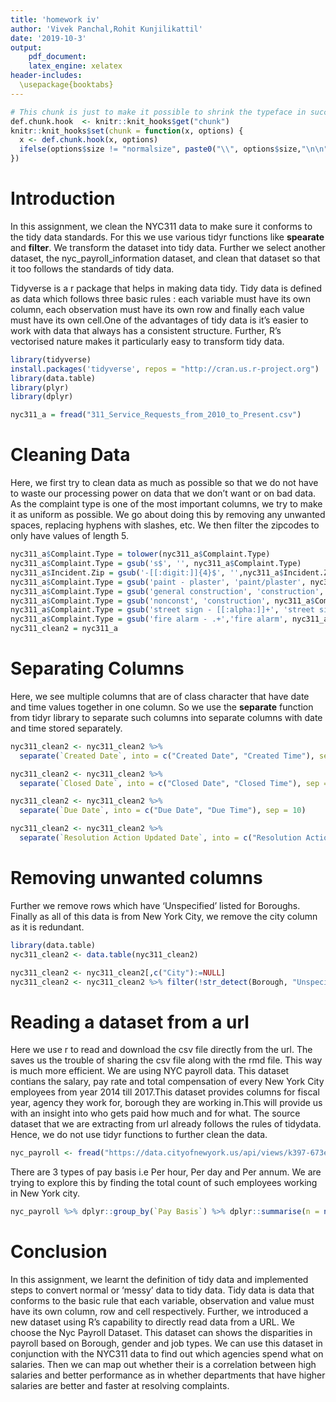 ```yaml
---
title: 'homework iv'
author: 'Vivek Panchal,Rohit Kunjilikattil'
date: '2019-10-3'
output:
    pdf_document:
    latex_engine: xelatex
header-includes:
  \usepackage{booktabs}
---
```


```r
# This chunk is just to make it possible to shrink the typeface in succeeding chunks. Mainly this will be used for the crosstabs.
def.chunk.hook  <- knitr::knit_hooks$get("chunk")
knitr::knit_hooks$set(chunk = function(x, options) {
  x <- def.chunk.hook(x, options)
  ifelse(options$size != "normalsize", paste0("\\", options$size,"\n\n", x, "\n\n \\normalsize"), x)
})
```

# Introduction
In this assignment, we clean the NYC311 data to make sure it conforms to the tidy data standards. For this we use various tidyr functions like **spearate** and **filter**. We transform the dataset into tidy data. Further we select another dataset, the nyc_payroll_information dataset, and clean that dataset so that it too follows the standards of tidy data.

Tidyverse is a r package that helps in making data tidy. Tidy data is defined as data which follows three basic rules : each variable must have its own column, each observation must have its own row and finally each value must have its own cell.One of the advantages of tidy data is it's easier to work with data that always has a consistent structure. Further, R's vectorised nature makes it particularly easy to transform tidy data.

```r
library(tidyverse)
install.packages('tidyverse', repos = "http://cran.us.r-project.org")
library(data.table)
library(plyr)
library(dplyr) 


```

```r
nyc311_a = fread("311_Service_Requests_from_2010_to_Present.csv")
```

# Cleaning Data
Here, we first try to clean data as much as possible so that we do not have to waste our processing power on data that we don't want or on bad data. As the complaint type is one of the most important columns, we try to make it as uniform as possible. We go about doing this by removing any unwanted spaces, replacing hyphens with slashes, etc. We then filter the zipcodes to only have values of length 5. 

```r
nyc311_a$Complaint.Type = tolower(nyc311_a$Complaint.Type) 
nyc311_a$Complaint.Type = gsub('s$', '', nyc311_a$Complaint.Type) 
nyc311_a$Incident.Zip = gsub('-[[:digit:]]{4}$', '',nyc311_a$Incident.Zip)
nyc311_a$Complaint.Type = gsub('paint - plaster', 'paint/plaster', nyc311_a$Complaint.Type)
nyc311_a$Complaint.Type = gsub('general construction', 'construction', nyc311_a$Complaint.Type)
nyc311_a$Complaint.Type = gsub('nonconst', 'construction', nyc311_a$Complaint.Type)
nyc311_a$Complaint.Type = gsub('street sign - [[:alpha:]]+', 'street sign', nyc311_a$Complaint.Type)
nyc311_a$Complaint.Type = gsub('fire alarm - .+','fire alarm', nyc311_a$Complaint.Type)
nyc311_clean2 = nyc311_a

```

# Separating Columns
Here, we see multiple columns that are of class character that have date and time values together in one column. So we use the **separate** function from tidyr library to separate such columns into separate columns with date and time stored separately.

```r
nyc311_clean2 <- nyc311_clean2 %>% 
  separate(`Created Date`, into = c("Created Date", "Created Time"), sep = 10)

nyc311_clean2 <- nyc311_clean2 %>% 
  separate(`Closed Date`, into = c("Closed Date", "Closed Time"), sep = 10)

nyc311_clean2 <- nyc311_clean2 %>% 
  separate(`Due Date`, into = c("Due Date", "Due Time"), sep = 10)

nyc311_clean2 <- nyc311_clean2 %>% 
  separate(`Resolution Action Updated Date`, into = c("Resolution Action Updated Date", "Resolution Action Updated Time"), sep = 10)
```

# Removing unwanted columns
Further we remove rows which have 'Unspecified' listed for Boroughs. Finally as all of this data is from New York City, we remove the city column as it is redundant. 

```r
library(data.table)
nyc311_clean2 <- data.table(nyc311_clean2) 

nyc311_clean2 <- nyc311_clean2[,c("City"):=NULL]
nyc311_clean2 <- nyc311_clean2 %>% filter(!str_detect(Borough, "Unspecified"))

```

# Reading a dataset from a url
Here we use r to read and download the csv file directly from the url. The saves us the trouble of sharing the csv file along with the rmd file. This way is much more efficient. We are using NYC payroll data. This dataset contians the salary, pay rate and total compensation of every New York City employees from year 2014 till 2017.This dataset provides columns for fiscal year, agency they work for, borough they are working in.This will provide us with an insight into who gets paid how much and for what. The source dataset that we are extracting from url already follows the rules of tidydata. Hence, we do not use tidyr functions to further clean the data.

```r
nyc_payroll <- fread("https://data.cityofnewyork.us/api/views/k397-673e/rows.csv?accessType=DOWNLOAD")
```

There are 3 types of pay basis i.e Per hour, Per day and Per annum. We are trying to explore this by finding the total count of such employees working in New York city.

```r
nyc_payroll %>% dplyr::group_by(`Pay Basis`) %>% dplyr::summarise(n = n())
```

# Conclusion
In this assignment, we learnt the definition of tidy data and implemented steps to convert normal or 'messy' data to tidy data. Tidy data is data that conforms to the basic rule that each variable, observation and value must have its own column, row and cell respectively.  Further, we introduced a new dataset using R's capability to directly read data from a URL. We choose the Nyc Payroll Dataset. This dataset can shows the disparities in payroll based on Borough, gender and job types. We can use this dataset in conjunction with the NYC311 data to find out which agencies spend what on salaries. Then we can map out whether their is a correlation between high salaries and better performance as in whether departments that have higher salaries are better and faster at resolving complaints.

